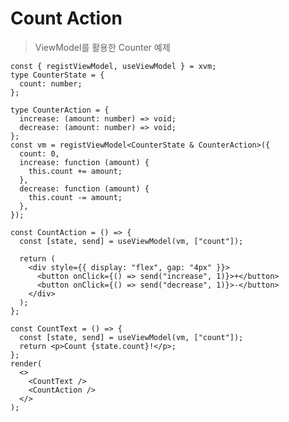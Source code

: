 # Count Action

> ViewModel를 활용한 Counter 예제

```tsx live noInline
const { registViewModel, useViewModel } = xvm;
type CounterState = {
  count: number;
};

type CounterAction = {
  increase: (amount: number) => void;
  decrease: (amount: number) => void;
};
const vm = registViewModel<CounterState & CounterAction>({
  count: 0,
  increase: function (amount) {
    this.count += amount;
  },
  decrease: function (amount) {
    this.count -= amount;
  },
});

const CountAction = () => {
  const [state, send] = useViewModel(vm, ["count"]);

  return (
    <div style={{ display: "flex", gap: "4px" }}>
      <button onClick={() => send("increase", 1)}>+</button>
      <button onClick={() => send("decrease", 1)}>-</button>
    </div>
  );
};

const CountText = () => {
  const [state, send] = useViewModel(vm, ["count"]);
  return <p>Count {state.count}!</p>;
};
render(
  <>
    <CountText />
    <CountAction />
  </>
);
```
